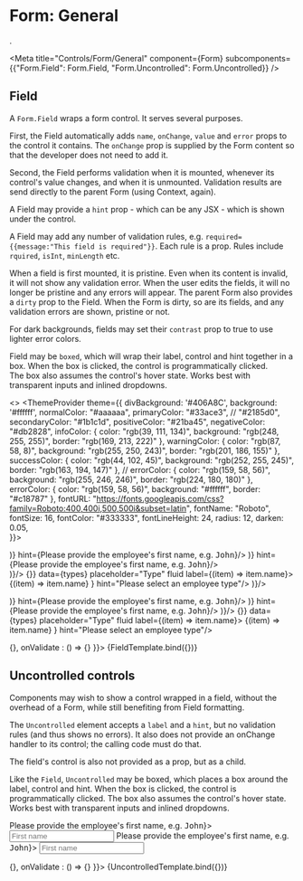 
# Form: General 
.

<Meta 
  title="Controls/Form/General" 
  component={Form}
  subcomponents={{"Form.Field": Form.Field, "Form.Uncontrolled": Form.Uncontrolled}}
/>

<Form {...args}></Form>

## Field

A `Form.Field` wraps a form control. It serves several purposes.

First, the Field automatically adds `name`, `onChange`, `value` and `error`
props to the control it contains. The `onChange` prop is supplied by the Form
content so that the developer does not need to add it.

Second, the Field performs validation when it is mounted, whenever its control's value 
changes, and when it is unmounted. Validation results are send directly to the parent
Form (using Context, again).

A Field may provide a `hint` prop - which can be any JSX - which is shown under the
control.

A Field may add any number of validation rules, e.g. `required={{message:"This field is required"}}`.
Each rule is a prop. Rules include `rquired`, `isInt`, `minLength` etc.

When a field is first mounted, it is pristine. Even when its content is invalid, it will
not show any validation error. When the user edits the fields, it will no longer be 
pristine and any errors will appear. The parent Form also provides a `dirty` prop to the
Field. When the Form is dirty, so are its fields, and any validation errors are shown, pristine or not.

For dark backgrounds, fields may set their `contrast` prop to true to use lighter error colors.

Field may be `boxed`, which will wrap their label, control and hint together
in a box. When the box is clicked, the control is programmatically clicked.  
The box also assumes the control's hover state.  Works best with transparent 
inputs and inlined dropdowns.


<>
  <ThemeProvider theme={{
    divBackground:   '#406A8C', 
    background:      '#ffffff',
    normalColor:     "#aaaaaa",
    primaryColor:    "#33ace3", // "#2185d0",
    secondaryColor:  "#1b1c1d",
    positiveColor:   "#21ba45",
    negativeColor:   "#db2828",
    infoColor:       { color: "rgb(39, 111, 134)", background: "rgb(248, 255, 255)", border: "rgb(169, 213, 222)" },
    warningColor:    { color: "rgb(87, 58, 8)",    background: "rgb(255, 250, 243)", border: "rgb(201, 186, 155)" },
    successColor:    { color: "rgb(44, 102, 45)",  background: "rgb(252, 255, 245)", border: "rgb(163, 194, 147)" },
    // errorColor:      { color: "rgb(159, 58, 56)",  background: "rgb(255, 246, 246)", border: "rgb(224, 180, 180)" },
    errorColor:      { color: "rgb(159, 58, 56)",  background: "#ffffff", border: "#c18787" }, 
    fontURL:         "https://fonts.googleapis.com/css?family=Roboto:400,400i,500,500i&subset=latin",
    fontName:        "Roboto",
    fontSize:        16,
    fontColor:       "#333333",
    fontLineHeight:  24,
    radius:          12,
    darken:          0.05,  
  }}>
  <div style={{padding: '30px', background: '#406A8C'}}>
    <Form {...args}>
      <Form.Field
        required={{message: "Employee first name is required."}}
        width={1} label="FIRST NAME"
        name="employee_firstname" 
        boxed
        value={"First name"}
        control={(<Input transparent type="text" placeholder="First name" fluid/>)}
        hint={<span>Please provide the employee's first name, e.g. <kbd>John</kbd></span>}/>
      <Form.Field
        required={{message: "Employee first name is required."}}
        width={1} label="FIRST NAME (UNBOXED)"
        name="employee_firstname_unboxed" 
        value={"First name"}
        control={(<Input type="text" placeholder="First name" fluid/>)}
        hint={<span>Please provide the employee's first name, e.g. <kbd>John</kbd></span>}/>    
      <div style={{display:'flex'}}>
      <Form.Field
        required={{message: ""}}
        width={1} label="FIRST NAME (NO HINT)"
        name="employee_firstname_2" 
        boxed
        value={"First name"}
        control={(<Input transparent type="text" placeholder="First name" fluid/>)}/>
      <Form.Field
        required={{message: "Employee type is required"}}
        width={1} label="TYPE"
        name="employee_type" 
        boxed
        value={null}
        control={
          <Dropdown clearable inline onSearch={() => {}} data={types} placeholder="Type" fluid label={(item) => item.name}>
            <Dropdown.Column>{(item) => item.name}</Dropdown.Column>
          </Dropdown>
        }
        hint="Please select an employee type"/>        
      <Form.Field
        required={{message: ""}}
        width={1} label="DATE"
        name="employee_date" 
        boxed
        value={null}
        control={(<Input transparent type="date" placeholder="Date" fluid/>)}/>        
      </div>
      </Form>
    </div>
  </ThemeProvider>
  <div style={{padding: '30px', background: '#ffffff'}}>
  <Form {...args}>
    <Form.Field
      required={{message: "Employee first name is required."}}
      width={1} label="FIRST NAME"
      name="employee_firstname" 
      boxed
      value={"First name"}
      control={(<Input transparent type="text" placeholder="First name" fluid/>)}
      hint={<span>Please provide the employee's first name, e.g. <kbd>John</kbd></span>}/>
    <Form.Field
      required={{message: "Employee first name is required."}}
      width={1} label="FIRST NAME (UNBOXED)"
      name="employee_firstname_unboxed" 
      value={"First name"}
      control={(<Input type="text" placeholder="First name" fluid/>)}
      hint={<span>Please provide the employee's first name, e.g. <kbd>John</kbd></span>}/>    
    <Form.Field
      required={{message: ""}}
      width={1} label="FIRST NAME (NO HINT)"
      name="employee_firstname_2" 
      boxed
      value={"First name"}
      control={(<Input transparent type="text" placeholder="First name" fluid/>)}/>
    <Form.Field
      required={{message: "Employee type is required"}}
      width={1} label="TYPE"
      name="employee_type" 
      boxed
      value={null}
      control={
        <Dropdown clearable inline onSearch={() => {}} data={types} placeholder="Type" fluid label={(item) => item.name}>
          <Dropdown.Column>{(item) => item.name}</Dropdown.Column>
        </Dropdown>
      }
      hint="Please select an employee type"/>        
    </Form>
  </div> 
</>

<Canvas>
  <Story
    name="Field"
    args={{ data: {}, onChange: () => {}, onValidate : () => {} }}>
    {FieldTemplate.bind({})}
  </Story>
</Canvas>

## Uncontrolled controls

Components may wish to show a control wrapped in a field, without the
overhead of a Form, while still benefiting from Field formatting. 

The `Uncontrolled` element accepts a `label` and a `hint`, but no validation
rules (and thus shows no errors). It also does not provide an onChange
handler to its control; the calling code must do that.

The field's control is also not provided as a prop, but as a child.

Like the `Field`, `Uncontrolled` may be boxed, which places a box around the 
label, control and hint. When the box is clicked, the control is 
programmatically clicked.  The box also assumes the control's hover state.
Works best with transparent inputs and inlined dropdowns.

<Form {...args}>
  <Form.Uncontrolled
    width={1} label="First name"
    hint={<span>Please provide the employee's first name, e.g. <kbd>John</kbd></span>}>
    <Input type="text" placeholder="First name" fluid/>
  </Form.Uncontrolled>
  <Form.Uncontrolled
    width={1} label="FIRST NAME (BOXED)" boxed
    hint={<span>Please provide the employee's first name, e.g. <kbd>John</kbd></span>}>
    <Input type="text" transparent placeholder="First name" fluid/>
  </Form.Uncontrolled>  
</Form>

<Canvas>
  <Story
    name="Uncontrolled"
    args={{ data: {}, onChange: () => {}, onValidate : () => {} }}>
    {UncontrolledTemplate.bind({})}
  </Story>
</Canvas>
